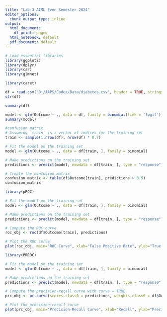 ```yaml
---
title: "Lab-3 AIML Even Semester 2024"
editor_options:
  chunk_output_type: inline
output:
  html_document:
    df_print: paged
  html_notebook: default
  pdf_document: default
---
```


```r
# Load essential libraries
library(ggplot2)
library(dplyr)
library(car)
library(glmnet)

```

```r
library(caret)
```


```r
df = read.csv('D:/AAPS/Codes/Data/diabetes.csv', header = TRUE, stringsAsFactors = FALSE)
str(df)
```

```r
summary(df)
```


```r
model <- glm(Outcome ~ ., data = df, family = binomial(link = 'logit'))
summary(model)
```
```r
#confusion matrix
# Assuming `train` is a vector of indices for the training set
train <- sample(1:nrow(df), nrow(df) * 0.7)

# Fit the model on the training set
model <- glm(Outcome ~ ., data = df[train, ], family = binomial)

# Make predictions on the training set
predictions <- predict(model, newdata = df[train, ], type = "response")

# Create the confusion matrix
confusion_matrix <- table(df$Outcome[train], predictions > 0.5)
confusion_matrix
```
```r
library(pROC)

# Fit the model on the training set
model <- glm(Outcome ~ ., data = df[train, ], family = binomial)

# Make predictions on the training set
predictions <- predict(model, newdata = df[train, ], type = "response")

# Compute the ROC curve
roc_obj <- roc(df$Outcome[train], predictions)

# Plot the ROC curve
plot(roc_obj, main="ROC Curve", xlab="False Positive Rate", ylab="True Positive Rate")
```


```r
library(PRROC)

# Fit the model on the training set
model <- glm(Outcome ~ ., data = df[train, ], family = binomial)

# Make predictions on the training set
predictions <- predict(model, newdata = df[train, ], type = "response")

# Compute the precision-recall curve with curve = TRUE
prc_obj <- pr.curve(scores.class0 = predictions, weights.class0 = df$Outcome[train], curve = TRUE)

# Plot the precision-recall curve
plot(prc_obj, main="Precision-Recall Curve", xlab="Recall", ylab="Precision")

```

